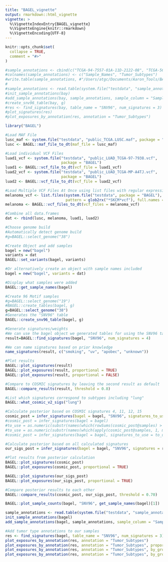 ```yaml
---
title: "BAGEL_vignette"
output: rmarkdown::html_vignette
vignette: >
  %\VignetteIndexEntry{BAGEL_vignette}
  %\VignetteEngine{knitr::rmarkdown}
  %\VignetteEncoding{UTF-8}
---
```


```r
knitr::opts_chunk$set(
  collapse = TRUE,
  comment = "#>"
)
```

```r
#sample_annotations <- cbind(c("TCGA-94-7557-01A-11D-2122-08", "TCGA-56-7582-01A-11D-2042-08", #"TCGA-77-7335-01A-11D-2042-08", "public_SKCM_TCGA-EE-A3J5-06A-11D-A20D-08.vcf", #"public_SKCM_TCGA-ER-A197-06A-32D-A197-08.vcf", "public_SKCM_TCGA-ER-A19O-06A-11D-A197-08.vcf", #"public_LUAD_TCGA-97-7938.vcf", "public_LUAD_TCGA-MP-A4TJ.vcf"), c(rep("Lung", 4), rep("Breast", 4)))
#colnames(sample_annotations) <- c("Sample_Names", "Tumor_Subtypes")
#write.table(sample_annotations, #"/Users/atgc/Documents/Aaron_Tools/BAGEL/inst/testdata/sample_annotations.txt", quote=FALSE, #row.names=FALSE, sep = "\t")
#
#sample_annotations <- read.table(system.file("testdata", "sample_annotations.txt", package = "BAGEL"), sep #= "\t", header=TRUE)
#init_sample_annotations(bay)
#add_sample_annotations(bay, sample_annotations, sample_column = "Sample_Names", columns_to_add = #"Tumor_Subtypes")
#create_snv96_table(bay, g)
#res <- find_signatures(bay, table_name = "SNV96", num_signatures = 3)
#plot_signatures(res)
#plot_exposures_by_annotation(res, annotation = "Tumor_Subtypes")
```


```r
library("BAGEL")
```

```r
#Load MAF File
lusc_maf <- system.file("testdata", "public_TCGA.LUSC.maf", package = "BAGEL") 
lusc <- BAGEL::maf_file_to_dt(maf_file = lusc_maf)

#Load individual VCF Files
luad1_vcf <- system.file("testdata", "public_LUAD_TCGA-97-7938.vcf", 
                         package = "BAGEL")
luad1 <- BAGEL::vcf_file_to_dt(vcf_file = luad1_vcf)
luad2_vcf <- system.file("testdata", "public_LUAD_TCGA-MP-A4TJ.vcf", 
                         package = "BAGEL")
luad2 <- BAGEL::vcf_file_to_dt(vcf_file = luad2_vcf)

#Load Multiple VCF Files At Once using list files with regular expressions
melanoma_vcf <- list.files(system.file("testdata", package = "BAGEL"), 
                           pattern = glob2rx("*SKCM*vcf"), full.names = TRUE)
melanoma <- BAGEL::vcf_files_to_dt(vcf_files = melanoma_vcf)

#Combine all data.frames
dat <- rbind(lusc, melanoma, luad1, luad2)

#Choose genome build
#Automatically detect genome build
#g=BAGEL::select_genome("38")

#Create Object and add samples
bagel = new("bagel")
variants = dat
BAGEL::set_variants(bagel, variants)

#Or alternatively create an object with sample names included
bagel = new("bagel", variants = dat)

#Display what samples were added
BAGEL::get_sample_names(bagel)

#Create 96 Motif samples
#g=BAGEL::select_genome("19")
#BAGEL::create_tables(bagel, g)
g=BAGEL::select_genome("38")
#Generates the "SNV96" table
BAGEL::create_snv96_table(bagel, g)

#Generate signatures/weights
#We can use the bagel object we generated tables for using the SNV96 table
result=BAGEL::find_signatures(bagel, "SNV96", num_signatures = 4)

#We can name signatures based on prior knowledge
name_signatures(result, c("smoking", "uv", "apobec", "unknown"))

#Plot results
BAGEL::plot_signatures(result)
BAGEL::plot_exposures(result, proportional = TRUE)
BAGEL::plot_exposures(result, proportional = FALSE)

#Compare to COSMIC signatures by leaving the second result as default
BAGEL::compare_results(result, threshold = 0.8)

#List which signatures correspond to subtypes including "lung"
BAGEL::what_cosmic_v2_sigs("lung")

#Calculate posterior based on COSMIC signatures 4, 11, 12, 15
cosmic_post = infer_signatures(bagel = bagel, "SNV96", signatures_to_use = c(12, 4, 11, 15))
#cosmic_post = infer_signatures(bagel = bagel)
#to_use = as.numeric(substr(names(which(rowSums(cosmic_post@samples) > 10^-10)), 11, 12))
#to_use = as.numeric(substr(names(which(apply(cosmic_post@samples, 1, max) > 10^-10)), 11, 12))
#cosmic_post = infer_signatures(bagel = bagel, signatures_to_use = to_use)

#Calculate posterior based on all calculated signatures
our_sigs_post = infer_signatures(bagel = bagel, "SNV96", signatures = result@signatures)

#Plot results from posterior calculation
BAGEL::plot_signatures(cosmic_post)
BAGEL::plot_exposures(cosmic_post, proportional = TRUE)

BAGEL::plot_signatures(our_sigs_post)
BAGEL::plot_exposures(our_sigs_post, proportional = TRUE)

#Compare posterior results to each other
BAGEL::compare_results(cosmic_post, our_sigs_post, threshold = 0.70)

BAGEL::plot_sample_counts(bagel, "SNV96", get_sample_names(bagel)[1])

sample_annotations <- read.table(system.file("testdata", "sample_annotations.txt", package = "BAGEL"), sep = "\t", header=TRUE)
init_sample_annotations(bagel)
add_sample_annotations(bagel, sample_annotations, sample_column = "Sample_Names", columns_to_add = "Tumor_Subtypes")

#Add tumor type annotations to our samples
res <- find_signatures(bagel, table_name = "SNV96", num_signatures = 3)
plot_exposures_by_annotation(res, annotation = "Tumor_Subtypes")
plot_exposures_by_annotation(res, annotation = "Tumor_Subtypes", proportional = FALSE)
plot_exposures_by_annotation(res, annotation = "Tumor_Subtypes", by_group = FALSE)
plot_exposures_by_annotation(res, annotation = "Tumor_Subtypes", by_group = FALSE, proportional = FALSE)
```
